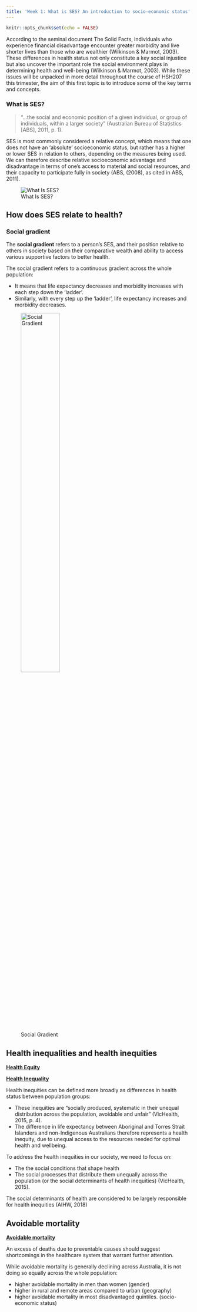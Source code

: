 ```yaml
---
title: 'Week 1: What is SES? An introduction to socio-economic status'
---
```


```r
knitr::opts_chunk$set(echo = FALSE)
```

According to the seminal document The Solid Facts, individuals who experience financial disadvantage encounter greater morbidity and live shorter lives than those who are wealthier (Wilkinson & Marmot, 2003). These differences in health status not only constitute a key social injustice but also uncover the important role the social environment plays in determining health and well-being (Wilkinson & Marmot, 2003). While these issues will be unpacked in more detail throughout the course of HSH207 this trimester, the aim of this first topic is to introduce some of the key terms and concepts.

### What is SES?

>"...the social and economic position of a given individual, or group of individuals, within a larger society" (Australian Bureau of Statistics [ABS], 2011, p. 1). 

SES is most commonly considered a relative concept, which means that one does not have an 'absolute' socioeconomic status, but rather has a higher or lower SES in relation to others, depending on the measures being used. We can therefore describe relative socioeconomic advantage and disadvantage in terms of one's access to material and social resources, and their capacity to participate fully in society (ABS, (2008), as cited in ABS, 2011).

![What Is SES?](Images/whatIsSes.png)

## How does SES relate to health?

### Social gradient

The **social gradient** refers to a person's SES, and their position relative to others in society based on their comparative wealth and ability to access various supportive factors to better health.

The social gradient refers to a continuous gradient across the whole population:

-   It means that life expectancy decreases and morbidity increases with each step down the 'ladder'.
-   Similarly, with every step up the 'ladder', life expectancy increases and morbidity decreases.

![Social Gradient](Images/SESArea.png){height=50%, width=50%}

## Health inequalities and health inequities

<abbr title="The fair opportunity for everyone in society to attain their full health potential">**Health Equity**</abbr>

<abbr title="The differences in health status between population groups. For example, the difference in life expectancy between Aboriginal and Torres Strait Islanders and non-indigenous Australians.">**Health Inequality**</abbr>

Health inequities can be defined more broadly as differences in health status between population groups:

-   These inequities are "socially produced, systematic in their unequal distribution across the population, avoidable and unfair" (VicHealth, 2015, p. 4). 
-   The difference in life expectancy between Aboriginal and Torres Strait Islanders and non-Indigenous Australians therefore represents a health inequity, due to unequal access to the resources needed for optimal health and wellbeing.

To address the health inequities in our society, we need to focus on:

-   The the social conditions that shape health
-   The social processes that distribute them unequally across the population (or the social determinants of health inequities) (VicHealth, 2015).

The social determinants of health are considered to be largely responsible for health inequities (AIHW, 2018)

## Avoidable mortality

<abbr title="a simple and practical population-based method of counting untimely and unnecessary deaths from diseases for which effective public health and medical interventions are available.">**Avoidable mortality**</abbr>

An excess of deaths due to preventable causes should suggest shortcomings in the healthcare system that warrant further attention.

While avoidable mortality is generally declining across Australia, it is not doing so equally across the whole population:

-   higher avoidable mortality in men than women (gender)
-   higher in rural and remote areas compared to urban (geography)
-   higher avoidable mortality in most disadvantaged quintiles. (socio-economic status)